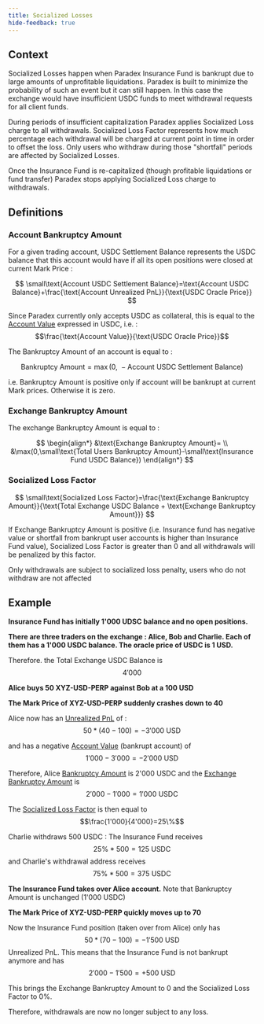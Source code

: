 ```yaml
---
title: Socialized Losses
hide-feedback: true
---
```


## Context

Socialized Losses happen when Paradex Insurance Fund is bankrupt due to large amounts of unprofitable liquidations. Paradex is built to minimize the probability of such an event but it can still happen. In this case the exchange would have insufficient USDC funds to meet withdrawal requests for all client funds.

During periods of insufficient capitalization Paradex applies Socialized Loss charge to all withdrawals. Socialized Loss Factor represents how much percentage each withdrawal will be charged at current point in time in order to offset the loss. Only users who withdraw during those "shortfall" periods are affected by Socialized Losses.

Once the Insurance Fund is re-capitalized (though profitable liquidations or fund transfer) Paradex stops applying Socialized Loss charge to withdrawals.

## Definitions

### Account Bankruptcy Amount

For a given trading account, USDC Settlement Balance represents the USDC balance that this account would have if all its open positions were closed at current Mark Price :

$$
\small\text{Account USDC Settlement Balance}=\text{Account USDC Balance}+\frac{\text{Account Unrealized PnL}}{\text{USDC Oracle Price}}
$$

Since Paradex currently only accepts USDC as collateral, this is equal to the [Account Value](margin-term-reference#account-value-usd) expressed in USDC, i.e. : $$\frac{\text{Account Value}}{\text{USDC Oracle Price}}$$

The Bankruptcy Amount of an account is equal to :

$$
\text{Bankruptcy Amount}=\max(0,~-\text{Account USDC Settlement Balance})
$$

i.e. Bankruptcy Amount is positive only if account will be bankrupt at current Mark prices. Otherwise it is zero.

### Exchange Bankruptcy Amount

The exchange Bankruptcy Amount is equal to :

$$
\begin{align*} 
&\text{Exchange Bankruptcy Amount}= \\
&\max(0,\small\text{Total Users Bankruptcy Amount}-\small\text{Insurance Fund USDC Balance})
\end{align*}
$$

### Socialized Loss Factor

$$
\small\text{Socialized Loss Factor}=\frac{\text{Exchange Bankruptcy Amount}}{\text{Total Exchange USDC Balance + \text{Exchange Bankruptcy Amount}}}
$$

If Exchange Bankruptcy Amount is positive (i.e. Insurance fund has negative value or shortfall from bankrupt user accounts is higher than Insurance Fund value), Socialized Loss Factor is greater than 0 and all withdrawals will be penalized by this factor.

Only withdrawals are subject to socialized loss penalty, users who do not withdraw are not affected

##

## **Example**

**Insurance Fund has initially 1'000 UDSC balance and no open positions.**

**There are three traders on the exchange : Alice, Bob and Charlie. Each of them has a 1'000 USDC balance. The oracle price of USDC is 1 USD.**

Therefore. the Total Exchange USDC Balance is $$4'000$$

**Alice buys 50 XYZ-USD-PERP against Bob at a 100 USD**

**The Mark Price of XYZ-USD-PERP suddenly crashes down to 40**

Alice now has an [Unrealized PnL](margin-term-reference#unrealized-pnl-usd) of : $$50 * (40-100)=-3'000 ~\text{USD}$$

and has a negative [Account Value](margin-term-reference#account-value-usd) (bankrupt account) of $$1'000-3'000=-2'000~\text{USD}$$

Therefore, Alice [Bankruptcy Amount](socialized-losses#account-bankruptcy-amount) is 2'000 USDC and the [Exchange Bankruptcy Amount](socialized-losses#exchange-bankruptcy-amount) is $$2'000-1'000=1'000~\text{USDC}$$

The [Socialized Loss Factor](socialized-losses#socialized-loss-factor) is then equal to $$\frac{1'000}{4'000}=25\%$$

Charlie withdraws 500 USDC : The Insurance Fund receives $$25\%*500=125~\text{USDC}$$ and Charlie's withdrawal address receives $$75\%*500=375~\text{USDC}$$

**The Insurance Fund takes over Alice account.** Note that Bankruptcy Amount is unchanged (1'000 USDC)

**The Mark Price of XYZ-USD-PERP quickly moves up to 70**

Now the Insurance Fund position (taken over from Alice) only has $$50*(70-100)=-1'500~\text{USD}$$ Unrealized PnL. This means that the Insurance Fund is not bankrupt anymore and has $$2'000-1'500=+500~\text{USD}$$

This brings the Exchange Bankruptcy Amount to 0 and the Socialized Loss Factor to 0%.

Therefore, withdrawals are now no longer subject to any loss.
